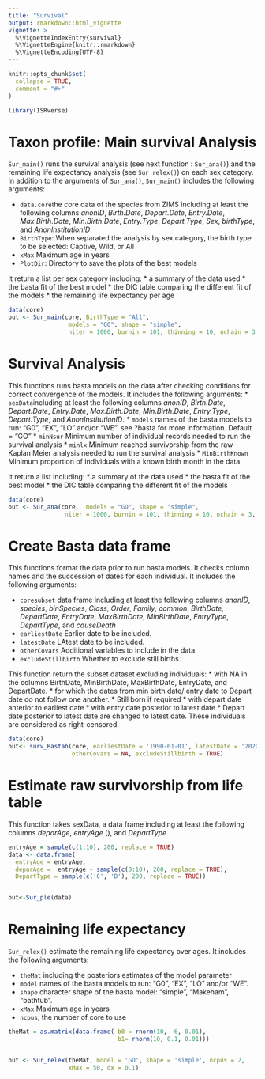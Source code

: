 ```yaml
---
title: "Survival"
output: rmarkdown::html_vignette
vignette: >
  %\VignetteIndexEntry{survival}
  %\VignetteEngine{knitr::rmarkdown}
  %\VignetteEncoding{UTF-8}
---
```


```r
knitr::opts_chunk$set(
  collapse = TRUE,
  comment = "#>"
)
```

```r
library(ISRverse)
```

<!-- WARNING - This vignette is generated by {fusen} from dev/flat_survival.Rmd: do not edit by hand -->

# Taxon profile: Main survival Analysis

`Sur_main()` runs the survival analysis (see next function : `Sur_ana()`) and the remaining life expectancy analysis (see `Sur_relex()`) on each sex category. In addition to the arguments of `Sur_ana()`, `Sur_main()` includes the following arguments:

* `data.core`the core data of the species from ZIMS including at least the following columns *anonID*, *Birth.Date*, *Depart.Date*, *Entry.Date*, *Max.Birth.Date*, *Min.Birth.Date*, *Entry.Type*, *Depart.Type*, *Sex*, *birthType*, and *AnonInstitutionID*.
* `BirthType`: When separated the analysis by sex category, the birth type to be selected: Captive, Wild, or All
* `xMax` Maximum age in years
* `PlotDir`: Directory to save the plots of the best models

It return a list per sex category including:
* a summary of the data used
* the basta fit of the best model
* the DIC table comparing the different fit of the models
* the remaining life expectancy per age


```r
data(core)
out <- Sur_main(core, BirthType = "All",
                 models = "GO", shape = "simple",
                 niter = 1000, burnin = 101, thinning = 10, nchain = 3, ncpus = 3)
```

# Survival Analysis

This functions runs basta models on the data after checking conditions for correct convergence of the models. It includes the following arguments:
* `sexData`including at least the following columns *anonID*, *Birth.Date*, *Depart.Date*, *Entry.Date*, *Max.Birth.Date*, *Min.Birth.Date*, *Entry.Type*, *Depart.Type*, and *AnonInstitutionID*.
* `models` names of the basta models to run: "G0", "EX", "LO" and/or "WE". see ?basta for more information. Default = "GO"
* ` minNsur` Minimum number of individual records needed to run the survival analysis
* `minlx` Minimum reached survivorship from the raw Kaplan Meier analysis needed to run the survival analysis
* `MinBirthKnown` Minimum proportion of individuals with a known birth month in the data

It return a list including:
* a summary of the data used
* the basta fit of the best model
* the DIC table comparing the different fit of the models


```r
data(core)
out <- Sur_ana(core,  models = "GO", shape = "simple",
                niter = 1000, burnin = 101, thinning = 10, nchain = 3, ncpus = 3)
```

# Create Basta data frame

This functions format the data prior to run basta models. It checks column names and the succession of dates for each individual. It includes the following arguments:

* `coresubset` data frame including at least the following columns *anonID*, *species*, *binSpecies*, *Class*, *Order*, *Family*, *common*, *BirthDate*, *DepartDate*, *EntryDate*, *MaxBirthDate*, *MinBirthDate*, *EntryType*, *DepartType*, and *causeDeath*
* `earliestDate` Earlier date to be included.
* `latestDate` LAtest date to be included.
* `otherCovars` Additional variables to include in the data
* `excludeStillbirth` Whether to exclude still births.

This function return the subset dataset excluding individuals:
* with NA in the columns BirthDate, MinBirthDate, MaxBirthDate, EntryDate, and DepartDate.
* for which the dates from min birth date/ entry date to Depart date do not follow one another.
* Still born if required
* with depart date anterior to earliest date
* with entry date posterior to latest date
* Depart date posterior to latest date are changed to latest date. These individuals are considered as right-censored.




```r
data(core)
out<- surv_Bastab(core, earliestDate = '1990-01-01', latestDate = '2020-12-31', 
                  otherCovars = NA, excludeStillbirth = TRUE)


```

# Estimate raw survivorship from life table

This function takes sexData, a data frame including at least the following columns *deparAge*, *entryAge* (\code{date}), and *DepartType*


```r
entryAge = sample(c(1:10), 200, replace = TRUE)
data <- data.frame(
  entryAge = entryAge,
  deparAge =  entryAge + sample(c(0:10), 200, replace = TRUE),
  DepartType = sample(c('C', 'D'), 200, replace = TRUE))


out<-Sur_ple(data)
```

# Remaining life expectancy

`Sur_relex()` estimate the remaining life expectancy over ages. It includes the following arguments: 

* `theMat` including the posteriors estimates of the model parameter
* `model` names of the basta models to run: "G0", "EX", "LO" and/or "WE".
* `shape` character shape of the basta model: "simple", "Makeham", "bathtub". 
* `xMax` Maximum age in years
* `ncpus`; the number of core to use


```r
theMat = as.matrix(data.frame( b0 = rnorm(10, -6, 0.01),
                               b1= rnorm(10, 0.1, 0.01)))


out <- Sur_relex(theMat, model = 'GO', shape = 'simple', ncpus = 2,
                 xMax = 50, dx = 0.1)
```

